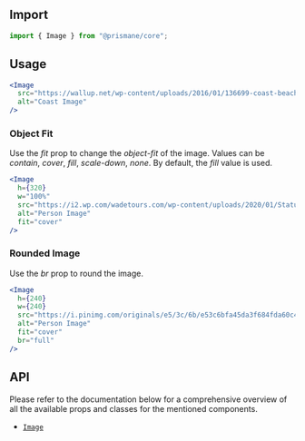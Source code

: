 ## Import

```js
import { Image } from "@prismane/core";
```

## Usage

```jsx preview
<Image
  src="https://wallup.net/wp-content/uploads/2016/01/136699-coast-beach-waves-lighthouse-Oregon-landscape.jpg"
  alt="Coast Image"
/>
```

### Object Fit

Use the _fit_ prop to change the _object-fit_ of the image. Values can be _contain_, _cover_, _fill_, _scale-down_, _none_. By default, the _fill_ value is used.

```jsx preview
<Image
  h={320}
  w="100%"
  src="https://i2.wp.com/wadetours.com/wp-content/uploads/2020/01/Statue-of-Liberty-2-scaled.jpg"
  alt="Person Image"
  fit="cover"
/>
```

### Rounded Image

Use the _br_ prop to round the image.

```jsx preview
<Image
  h={240}
  w={240}
  src="https://i.pinimg.com/originals/e5/3c/6b/e53c6bfa45da3f684fda60c4b21b1307.jpg"
  alt="Person Image"
  fit="cover"
  br="full"
/>
```

## API

Please refer to the documentation below for a comprehensive overview of all the available props and classes for the mentioned components.

- [`Image`](/docs/components-api/image-api)
